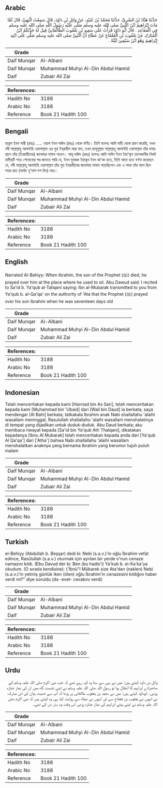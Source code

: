 ## Arabic


<div dir="rtl" lang="ar" style={{fontSize:'larger',backgroundColor:'#f8f9fa',padding:20}}>
حَدَّثَنَا هَنَّادُ بْنُ السَّرِيِّ، حَدَّثَنَا مُحَمَّدُ بْنُ عُبَيْدٍ، عَنْ وَائِلِ بْنِ دَاوُدَ، قَالَ سَمِعْتُ الْبَهِيَّ، قَالَ لَمَّا مَاتَ إِبْرَاهِيمُ ابْنُ النَّبِيِّ صلى الله عليه وسلم صَلَّى عَلَيْهِ رَسُولُ اللَّهِ صلى الله عليه وسلم فِي الْمَقَاعِدِ ‏.‏ قَالَ أَبُو دَاوُدَ قَرَأْتُ عَلَى سَعِيدِ بْنِ يَعْقُوبَ الطَّالْقَانِيِّ قِيلَ لَهُ حَدَّثَكُمُ ابْنُ الْمُبَارَكِ عَنْ يَعْقُوبَ بْنِ الْقَعْقَاعِ عَنْ عَطَاءٍ أَنَّ النَّبِيَّ صلى الله عليه وسلم صَلَّى عَلَى ابْنِهِ إِبْرَاهِيمَ وَهُوَ ابْنُ سَبْعِينَ لَيْلَةً ‏.‏
</div>
<div style={{backgroundColor:'#f8f9fa',padding:20, marginBottom: 10}}><table> <thead> <tr> <th>Grade</th> <th></th> </tr> </thead> <tbody> <tr><td>Daif Munqar</td><td>Al-Albani</td></tr><tr><td>Daif Munqar</td><td>Muhammad Muhyi Al-Din Abdul Hamid</td></tr><tr><td>Daif</td><td>Zubair Ali Zai</td></tr></tbody></table><table> <thead> <tr> <th>References:</th> <th></th> </tr> </thead> <tbody><tr><td>Hadith No</td><td>3188</td></tr><tr><td>Arabic No</td><td>3188</td></tr><tr><td>Reference</td><td>Book 21 Hadith 100</td></tr></tbody></table></div>

## Bengali


<div dir="ltr" lang="bn" style={{fontSize:'larger',backgroundColor:'#f8f9fa',padding:20}}>
হান্নাদ ইবন সারী (রহঃ) ..... ওয়াল ইবন দাঊদ (রহঃ) থেকে বর্ণিত। তিনি বলেনঃ আমি বাহী থেকে শ্রবণ করেছি, যখন নবী সাল্লাল্লাহু আলাইহি ওয়াসাল্লাম এর পুত্র ইব্‌রাহীম মারা যান, তখন রাসূলুল্লাহ সাল্লাল্লাহু আলাইহি ওয়াসাল্লাম তাঁর বসার স্থানে তাঁর (ইবরাহীমের) জানাযার নামায পড়েন। আবূ দাঊদ (রহঃ) বলেনঃ আমি সাঈদ ইবন ইয়া'কূব তালেকানীর নিকট হাদীছটি পড়ে শোনানোর পর জানতে পারি যে, ইবন মুবারক ইয়াকূব ইবন কা'কা হতে, তিনি আতা হতে বর্ণনা করেছেন যে, নবী সাল্লাল্লাহু আলাইহি ওয়াসাল্লাম তাঁর পুত্র ইবরাহীমের জানাযার নামায পড়েছিলেন এবং এ সময় তাঁর বয়স ছিল সত্তর রাত (অর্থাৎ দু'মাস দশ দিন) মাত্র।
</div>
<div style={{backgroundColor:'#f8f9fa',padding:20, marginBottom: 10}}><table> <thead> <tr> <th>Grade</th> <th></th> </tr> </thead> <tbody> <tr><td>Daif Munqar</td><td>Al-Albani</td></tr><tr><td>Daif Munqar</td><td>Muhammad Muhyi Al-Din Abdul Hamid</td></tr><tr><td>Daif</td><td>Zubair Ali Zai</td></tr></tbody></table><table> <thead> <tr> <th>References:</th> <th></th> </tr> </thead> <tbody><tr><td>Hadith No</td><td>3188</td></tr><tr><td>Arabic No</td><td>3188</td></tr><tr><td>Reference</td><td>Book 21 Hadith 100</td></tr></tbody></table></div>

## English


<div dir="ltr" lang="en" style={{fontSize:'larger',backgroundColor:'#f8f9fa',padding:20}}>
Narrated Al-Bahiyy: When Ibrahim, the son of the Prophet (ﷺ) died, he prayed over him at the place where he used to sit. Abu Dawud said: I recited to Sa'id b. Ya'qub al-Taliqani saying: Ibn al-Mubarak transmitted to you from Ya'qub b. al-Qa'qa' on the authority of 'Ata that the Prophet (ﷺ) prayed over his son Ibrahim when he was seventeen days old
</div>
<div style={{backgroundColor:'#f8f9fa',padding:20, marginBottom: 10}}><table> <thead> <tr> <th>Grade</th> <th></th> </tr> </thead> <tbody> <tr><td>Daif Munqar</td><td>Al-Albani</td></tr><tr><td>Daif Munqar</td><td>Muhammad Muhyi Al-Din Abdul Hamid</td></tr><tr><td>Daif</td><td>Zubair Ali Zai</td></tr></tbody></table><table> <thead> <tr> <th>References:</th> <th></th> </tr> </thead> <tbody><tr><td>Hadith No</td><td>3188</td></tr><tr><td>Arabic No</td><td>3188</td></tr><tr><td>Reference</td><td>Book 21 Hadith 100</td></tr></tbody></table></div>

## Indonesian


<div dir="ltr" lang="id" style={{fontSize:'larger',backgroundColor:'#f8f9fa',padding:20}}>
Telah menceritakan kepada kami [Hannad bin As Sari], telah menceritakan kepada kami [Muhammad bin 'Ubaid] dari [Wail bin Daud] ia berkata; saya mendengar [Al Bahi] berkata; tatkakala Ibrahim anak Nabi shallallahu 'alaihi wasallam meninggal, Rasulullah shallallahu 'alaihi wasallam menshalatinya di tempat yang dijadikan untuk duduk-duduk. Abu Daud berkata; aku membaca riwayat kepada [Sa'id bin Ya'qub Ath Thalqani], dikatakan kepadanya [Ibnu Al Mubarak] telah menceritakan kepada anda dari [Ya'qub Al Qa'qa'] dari ['Atha'] bahwa Nabi shallallahu 'alaihi wasallam menshalatkan anaknya yang bernama Ibrahim yang berumur tujuh puluh malam
</div>
<div style={{backgroundColor:'#f8f9fa',padding:20, marginBottom: 10}}><table> <thead> <tr> <th>Grade</th> <th></th> </tr> </thead> <tbody> <tr><td>Daif Munqar</td><td>Al-Albani</td></tr><tr><td>Daif Munqar</td><td>Muhammad Muhyi Al-Din Abdul Hamid</td></tr><tr><td>Daif</td><td>Zubair Ali Zai</td></tr></tbody></table><table> <thead> <tr> <th>References:</th> <th></th> </tr> </thead> <tbody><tr><td>Hadith No</td><td>3188</td></tr><tr><td>Arabic No</td><td>3188</td></tr><tr><td>Reference</td><td>Book 21 Hadith 100</td></tr></tbody></table></div>

## Turkish


<div dir="ltr" lang="tr" style={{fontSize:'larger',backgroundColor:'#f8f9fa',padding:20}}>
el-Behiyy (Abdullah b. Beşşar) dedi ki: Nebi (s.a.v.)'in oğlu İbrahim vefat edince, Rasûlullah (s.a.v.) oturmak için ayrılan bir yerde o'nun cenaze namazını kıldı. (Ebu Davud der ki: Ben (bu hadis'i) Ya'kub b. ei-Ka'ka'ya okudum. (O sırada kendisine): ('İbnü"l Mübarek size Ata'dan (naklen) Nebi (s.a.v.)'in yetmiş günlük iken (ölen) oğlu İbrahim'in cenazesini kıldığını haber verdi mi?" diye soruldu (da -evet- cevabını verdi)
</div>
<div style={{backgroundColor:'#f8f9fa',padding:20, marginBottom: 10}}><table> <thead> <tr> <th>Grade</th> <th></th> </tr> </thead> <tbody> <tr><td>Daif Munqar</td><td>Al-Albani</td></tr><tr><td>Daif Munqar</td><td>Muhammad Muhyi Al-Din Abdul Hamid</td></tr><tr><td>Daif</td><td>Zubair Ali Zai</td></tr></tbody></table><table> <thead> <tr> <th>References:</th> <th></th> </tr> </thead> <tbody><tr><td>Hadith No</td><td>3188</td></tr><tr><td>Arabic No</td><td>3188</td></tr><tr><td>Reference</td><td>Book 21 Hadith 100</td></tr></tbody></table></div>

## Urdu


<div dir="rtl" lang="ur" style={{fontSize:'larger',backgroundColor:'#f8f9fa',padding:20}}>
وائل بن داود کہتے ہیں: میں نے بہی سے سنا وہ کہہ رہے تھے کہ جب نبی اکرم صلی اللہ علیہ وسلم کے صاحبزادے ابراہیم کا انتقال ہوا تو رسول اللہ صلی اللہ علیہ وسلم نے اپنی نشست گاہ میں ان کی نماز جنازہ پڑھی۔ ابوداؤد کہتے ہیں: میں نے سعید بن یعقوب طالقانی پر پڑھا کہ آپ سے حدیث بیان کی ابن مبارک نے انہوں نے یعقوب بن قعقاع سے اور انہوں نے عطاء سے روایت کیا ہے، وہ کہتے ہیں کہ نبی اکرم صلی اللہ علیہ وسلم نے اپنے بیٹے ابراہیم کی نماز جنازہ پڑھی اس وقت وہ ستر دن کے تھے۔
</div>
<div style={{backgroundColor:'#f8f9fa',padding:20, marginBottom: 10}}><table> <thead> <tr> <th>Grade</th> <th></th> </tr> </thead> <tbody> <tr><td>Daif Munqar</td><td>Al-Albani</td></tr><tr><td>Daif Munqar</td><td>Muhammad Muhyi Al-Din Abdul Hamid</td></tr><tr><td>Daif</td><td>Zubair Ali Zai</td></tr></tbody></table><table> <thead> <tr> <th>References:</th> <th></th> </tr> </thead> <tbody><tr><td>Hadith No</td><td>3188</td></tr><tr><td>Arabic No</td><td>3188</td></tr><tr><td>Reference</td><td>Book 21 Hadith 100</td></tr></tbody></table></div>